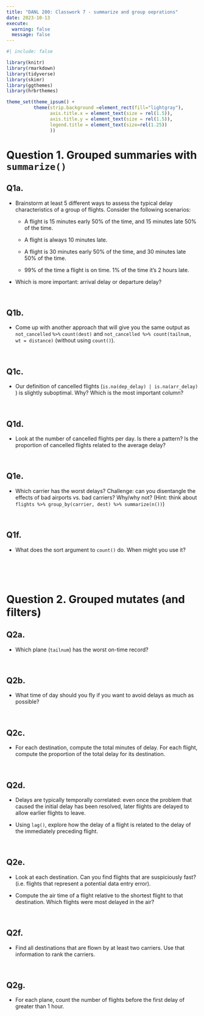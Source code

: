 ```yaml
---
title: "DANL 200: Classwork 7 - summarize and group oeprations"
date: 2023-10-13
execute: 
  warning: false
  message: false
---
```

```r
#| include: false

library(knitr)
library(rmarkdown)
library(tidyverse)
library(skimr)
library(ggthemes)
library(hrbrthemes)

theme_set(theme_ipsum() +
          theme(strip.background =element_rect(fill="lightgray"),
                axis.title.x = element_text(size = rel(1.5)),
                axis.title.y = element_text(size = rel(1.5)),
                legend.title = element_text(size=rel(1.25))
                ))
```

# Question 1. Grouped summaries with `summarize()`

## Q1a.
- Brainstorm at least 5 different ways to assess the typical delay characteristics of a group of flights. Consider the following scenarios:
  
  - A flight is 15 minutes early 50% of the time, and 15 minutes late 50% of the time.

  - A flight is always 10 minutes late.

  - A flight is 30 minutes early 50% of the time, and 30 minutes late 50% of the time.

  - 99% of the time a flight is on time. 1% of the time it’s 2 hours late.


- Which is more important: arrival delay or departure delay?
  
  

<br>
  
  
## Q1b. 

- Come up with another approach that will give you the same output as `not_cancelled` `%>%` `count(dest)` and `not_cancelled %>% count(tailnum, wt = distance)` (without using `count()`).

<br>

## Q1c.

- Our definition of cancelled flights (`is.na(dep_delay) | is.na(arr_delay)` ) is slightly suboptimal. Why? Which is the most important column?

<br>

## Q1d.
  
  - Look at the number of cancelled flights per day. Is there a pattern? Is the proportion of cancelled flights related to the average delay?
  

<br>

## Q1e.

  - Which carrier has the worst delays? Challenge: can you disentangle the effects of bad airports vs. bad carriers? Why/why not? (Hint: think about `flights %>% group_by(carrier, dest) %>% summarize(n())`)

<br>

## Q1f.

- What does the sort argument to `count()` do. When might you use it?


<br><br><br>
  
# Question 2. Grouped mutates (and filters)

## Q2a.

- Which plane (`tailnum`) has the worst on-time record?

<br>

## Q2b.
  
- What time of day should you fly if you want to avoid delays as much as possible?
  
<br>

## Q2c.
  
- For each destination, compute the total minutes of delay. For each flight, compute the proportion of the total delay for its destination.



<br>

## Q2d.
  
- Delays are typically temporally correlated: even once the problem that caused the initial delay has been resolved, later flights are delayed to allow earlier flights to leave. 

- Using `lag()`, explore how the delay of a flight is related to the delay of the immediately preceding flight.

<br>

## Q2e.
  
- Look at each destination. Can you find flights that are suspiciously fast? (i.e. flights that represent a potential data entry error). 

- Compute the air time of a flight relative to the shortest flight to that destination. Which flights were most delayed in the air?
  

<br>

## Q2f.
  
- Find all destinations that are flown by at least two carriers. Use that information to rank the carriers.

<br>

## Q2g.
  
- For each plane, count the number of flights before the first delay of greater than 1 hour.

<br>


